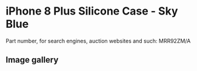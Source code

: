 # iPhone 8 Plus Silicone Case - Sky Blue

Part number, for search engines, auction websites and such: MRR92ZM/A

## Image gallery

<div style={{ width: "768px" }}>
  <GalleryComponent
    images={[
      {
        original: "/everysource/MRR92",
        thumbnail: "/everypreview/MRR92",
      },
      {
        original: "/everysource/MRR92_AV1_GOLD",
        thumbnail: "/everypreview/MRR92_AV1_GOLD",
      },
      {
        original: "/everysource/MRR92_AV1_SILVER",
        thumbnail: "/everypreview/MRR92_AV1_SILVER",
      },
      {
        original: "/everysource/MRR92_AV1_SPACE_GRAY",
        thumbnail: "/everypreview/MRR92_AV1_SPACE_GRAY",
      },
      {
        original: "/everysource/MRR92_AV2",
        thumbnail: "/everypreview/MRR92_AV2",
      }
    ]}
  />
</div>